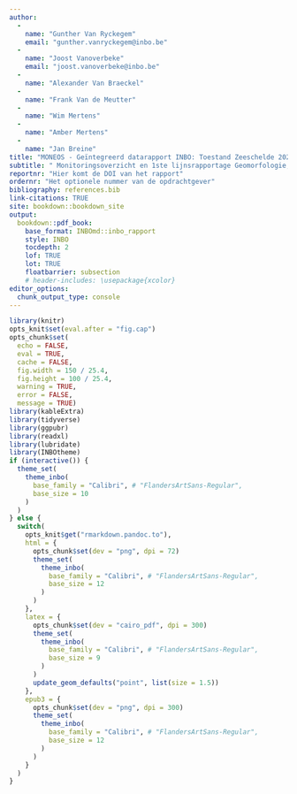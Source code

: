 ```yaml
---
author: 
  - 
    name: "Gunther Van Ryckegem"
    email: "gunther.vanryckegem@inbo.be" 
  - 
    name: "Joost Vanoverbeke"
    email: "joost.vanoverbeke@inbo.be"
  - 
    name: "Alexander Van Braeckel"
  - 
    name: "Frank Van de Meutter"
  - 
    name: "Wim Mertens"
  - 
    name: "Amber Mertens"
  - 
    name: "Jan Breine"
title: "MONEOS - Geïntegreerd datarapport INBO: Toestand Zeeschelde 2020"
subtitle: " Monitoringsoverzicht en 1ste lijnsrapportage Geomorfologie, diversiteit Habitats en diversiteit Soorten"
reportnr: "Hier komt de DOI van het rapport"
ordernr: "Het optionele nummer van de opdrachtgever"
bibliography: references.bib
link-citations: TRUE
site: bookdown::bookdown_site
output:
  bookdown::pdf_book:
    base_format: INBOmd::inbo_rapport
    style: INBO
    tocdepth: 2
    lof: TRUE
    lot: TRUE
    floatbarrier: subsection
    # header-includes: \usepackage{xcolor}
editor_options: 
  chunk_output_type: console
---
```



```r
library(knitr)
opts_knit$set(eval.after = "fig.cap")
opts_chunk$set(
  echo = FALSE, 
  eval = TRUE,
  cache = FALSE,
  fig.width = 150 / 25.4,
  fig.height = 100 / 25.4,
  warning = TRUE,
  error = FALSE,
  message = TRUE)
library(kableExtra)
library(tidyverse)
library(ggpubr)
library(readxl)
library(lubridate)
library(INBOtheme)
if (interactive()) {
  theme_set(
    theme_inbo(
      base_family = "Calibri", # "FlandersArtSans-Regular",
      base_size = 10
    )
  )
} else {
  switch(
    opts_knit$get("rmarkdown.pandoc.to"),
    html = {
      opts_chunk$set(dev = "png", dpi = 72)
      theme_set(
        theme_inbo(
          base_family = "Calibri", # "FlandersArtSans-Regular", 
          base_size = 12
        )
      )
    },
    latex = {
      opts_chunk$set(dev = "cairo_pdf", dpi = 300)
      theme_set(
        theme_inbo(
          base_family = "Calibri", # "FlandersArtSans-Regular", 
          base_size = 9
        )
      )
      update_geom_defaults("point", list(size = 1.5))
    },
    epub3 = {
      opts_chunk$set(dev = "png", dpi = 300)
      theme_set(
        theme_inbo(
          base_family = "Calibri", # "FlandersArtSans-Regular", 
          base_size = 12
        )
      )
    }
  )
}
```

